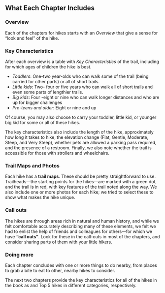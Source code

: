 ## What Each Chapter Includes

### Overview

Each of the chapters for hikes starts with an *Overview* that give a sense for "look and feel" of the hike.

### Key Characteristics

After each overview is a table with *Key Characteristics* of the trail, including for which ages of children the hike is best.

- *Toddlers*: One-two year-olds who can walk some of the trail (being carried for other parts) or all of short trails.
- *Little kids*: Two- four or five years who can walk all of short trails and even some parts of lengthier trails.
- *Big kids*: Four -eight or nine who can walk longer distances and who are up for bigger challenges
- *Pre-teens and older*: Eight or nine and up

Of course, you may also choose to carry your toddler, little kid, or younger big kid for some or all of these hikes. 

The key characteristics also include the length of the hike, approximately how long it takes to hike, the elevation change (Flat, Gentle, Moderate, Steep, and Very Steep), whether pets are allowed a parking pass required, and the presence of a restroom. Finally, we also note whether the trail is accessible for those with strollers and wheelchairs.

### Trail Maps and Photos

Each hike has a **trail maps**. These should be pretty straightforward to use. Trailheads---the starting points for the hikes---are marked with a green dot, and the trail is in red, with key features of the trail noted along the way. We also include one or more photos for each hike; we tried to select these to show what makes the hike unique.

### Call outs

The hikes are through areas rich in natural and human history, and while we felt comfortable accurately describing many of these elements, we felt we had to enlist the help of friends and colleagues for others---for which we have **"call outs"**. Look for these in the call-outs in most of the chapters, and consider sharing parts of them with your little hikers.

### Doing more

Each chapter concludes with one or more things to do nearby, from places to grab a bite to eat to other, nearby hikes to consider.

The next two chapters provide the key characteristics for all of the hikes in the book as and Top 5 hikes in different categories, respectively.